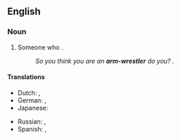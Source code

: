 ==English==

===Noun===
{{en-noun}}

# Someone who {{l|en|arm-wrestle|arm-wrestles}}.
#: ''So you think you are an '''arm-wrestler''' do you? {{l|en|bring it on|Bring it on}}.''

====Translations====
{{trans-top|someone who arm-wrestles}}
* Dutch: {{t|nl|armworstelaar|m}}, {{t|nl|armworstelares|f}}
* German: {{t|de|Armdrücker}}, {{t|de|Armdrückerin|f}}
* Japanese: {{t|ja|アームレスラー|tr=āmuresurā|sc=Jpan}}
{{trans-mid}}
* Russian: {{t+|ru|армре́стлер|m|tr=armrɛ́stler|sc=Cyrl}}, {{t+|ru|рукобо́рец|m|sc=Cyrl}}
* Spanish: {{t|es|pulseador|m}}, {{t|es|pulseadora|f}}
{{trans-bottom}}